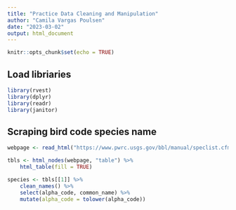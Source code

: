 ```yaml
---
title: "Practice Data Cleaning and Manipulation"
author: "Camila Vargas Poulsen"
date: "2023-03-02"
output: html_document
---
```


```r
knitr::opts_chunk$set(echo = TRUE)
```

## Load libriaries

```r
library(rvest)
library(dplyr)
library(readr)
library(janitor)
```

## Scraping bird code species name

```r
webpage <- read_html("https://www.pwrc.usgs.gov/bbl/manual/speclist.cfm")

tbls <- html_nodes(webpage, "table") %>% 
    html_table(fill = TRUE)

species <- tbls[[1]] %>% 
    clean_names() %>% 
    select(alpha_code, common_name) %>% 
    mutate(alpha_code = tolower(alpha_code))
```



